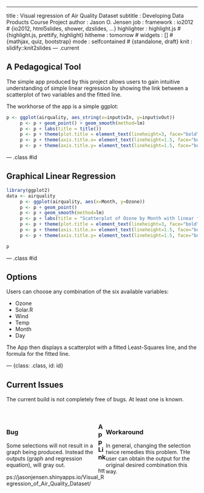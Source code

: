---
title       : Visual regression of Air Quality Dataset
subtitle    : Developing Data Products Course Project
author      : Jason O. Jensen
job         : 
framework   : io2012        # {io2012, html5slides, shower, dzslides, ...}
highlighter : highlight.js  # {highlight.js, prettify, highlight}
hitheme     : tomorrow      # 
widgets     : []            # {mathjax, quiz, bootstrap}
mode        : selfcontained # {standalone, draft}
knit        : slidify::knit2slides
--- .current

## A Pedagogical Tool

The simple app produced by this project allows users to gain intuitive understanding of simple linear regression by showing the link between a scatterplot of two variables and the fitted line.

The workhorse of the app is a simple ggplot:

```r
p <- ggplot(airquality, aes_string(x=input$vIn, y=input$vOut)) 
     p <- p + geom_point() + geom_smooth(method=lm)
     p <- p + labs(title = title())
     p <- p + theme(plot.title = element_text(lineheight=3, face="bold", color="black", size=20))
     p <- p + theme(axis.title.x= element_text(lineheight=1.5, face="bold", color="black", size = 14))
     p <- p + theme(axis.title.y= element_text(lineheight=1.5, face="bold", color="black", size = 14))    

```

--- .class #id 

## Graphical Linear Regression
```r
library(ggplot2)
data <- airquality
     p <- ggplot(airquality, aes(x=Month, y=Ozone)) 
     p <- p + geom_point() 
     p <- p + geom_smooth(method=lm)
     p <- p + labs(title = "Scatterplot of Ozone by Month with linear fit")
     p <- p + theme(plot.title = element_text(lineheight=3, face="bold", color="black", size=20))
     p <- p + theme(axis.title.x= element_text(lineheight=1.5, face="bold", color="black", size = 14))
     p <- p + theme(axis.title.y= element_text(lineheight=1.5, face="bold", color="black", size = 14))
```

```r
p
```

--- .class #id 

## Options

Users can choose any combination of the six available variables:

- Ozone
- Solar.R
- Wind
- Temp
- Month
- Day

The App then displays a scatterplot with a fitted Least-Squares line, and the formula for the fitted line.


--- {class: .class, id: id}

## Current Issues
The current build is not completely free of bugs. At least one is known.

<br />

<div style='float:left;width:48%'>

<h3>Bug</h3>

<p>Some selections will not result in a graph being produced. Instead the outputs (graph and regression equation), will gray out.</p>
</div>

<div style='float:right;width:48%'>
 
<h3>Workaround</h3>

<p>In general, changing the selection twice remedies this problem. THe user can obtain the output for the original desired combination this way.</p>
</div>

### App Link
https://jasonjensen.shinyapps.io/Visual_Regression_of_Air_Quality_Dataset/
